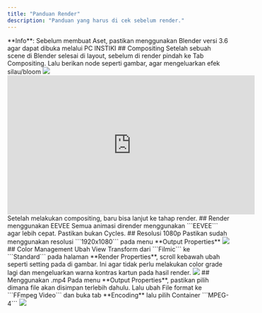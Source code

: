 ```yaml
---
title: "Panduan Render"
description: "Panduan yang harus di cek sebelum render."
---
```


<Info>
  **Info**: Sebelum membuat Aset, pastikan menggunakan Blender versi 3.6 agar dapat dibuka melalui PC INSTIKI
</Info>
## Compositing
Setelah sebuah scene di Blender selesai di layout, sebelum di render pindah ke Tab Compositing. Lalu berikan node seperti gambar, agar mengeluarkan efek silau/bloom
<img style={{ borderRadius: "0.5rem" }} src="/images/compositing.jpg" />
<iframe
  width="560"
  height="315"
  src="https://www.youtube.com/embed/N9p00A7P5h8"
  title="YouTube video player"
  frameBorder="0"
  allow="accelerometer; autoplay; clipboard-write; encrypted-media; gyroscope; picture-in-picture"
  allowFullScreen
  style={{ width: '100%', borderRadius: '0.5rem' }}
></iframe>
Setelah melakukan compositing, baru bisa lanjut ke tahap render.
## Render menggunakan EEVEE
Semua animasi dirender menggunakan ```EEVEE``` agar lebih cepat. Pastikan bukan Cycles.
## Resolusi 1080p
Pastikan sudah menggunakan resolusi ```1920x1080``` pada menu **Output Properties**
<img style={{ borderRadius: "0.5rem" }} src="/images/resolusi_blender.png" />
## Color Management 
Ubah View Transform dari ```Filmic``` ke ```Standard``` pada halaman **Render Properties**, scroll kebawah ubah seperti setting pada di gambar. Ini agar tidak perlu melakukan color grade lagi dan mengeluarkan warna kontras kartun pada hasil render.
<img style={{ borderRadius: "0.5rem" }} src="/images/color_blender.png" />
## Menggunakan .mp4
Pada menu **Output Properties**, pastikan pilih dimana file akan disimpan terlebih dahulu. Lalu ubah File format ke ```FFmpeg Video``` dan buka tab **Encoding** lalu pilih Container ```MPEG-4```
<img style={{ borderRadius: "0.5rem" }} src="/images/render_blender.png" />
